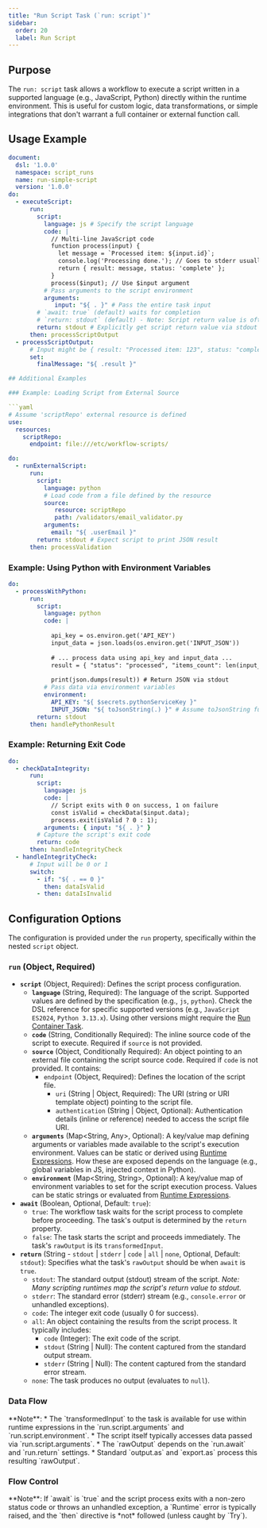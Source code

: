 ```yaml
---
title: "Run Script Task (`run: script`)"
sidebar:
  order: 20
  label: Run Script
---
```



## Purpose

The `run: script` task allows a workflow to execute a script written in a supported language (e.g., JavaScript, Python) directly within the runtime environment. This is useful for custom logic, data transformations, or simple integrations that don't warrant a full container or external function call.

## Usage Example

```yaml
document:
  dsl: '1.0.0'
  namespace: script_runs
  name: run-simple-script
  version: '1.0.0'
do:
  - executeScript:
      run:
        script:
          language: js # Specify the script language
          code: |
            // Multi-line JavaScript code
            function process(input) {
              let message = `Processed item: ${input.id}`;
              console.log('Processing done.'); // Goes to stderr usually
              return { result: message, status: 'complete' };
            }
            process($input); // Use $input argument
          # Pass arguments to the script environment
          arguments: 
             input: "${ . }" # Pass the entire task input
        # `await: true` (default) waits for completion
        # `return: stdout` (default) - Note: Script return value is often stdout
        return: stdout # Explicitly get script return value via stdout
      then: processScriptOutput
  - processScriptOutput:
      # Input might be { result: "Processed item: 123", status: "complete" }
      set:
        finalMessage: "${ .result }"

## Additional Examples

### Example: Loading Script from External Source

```yaml
# Assume 'scriptRepo' external resource is defined
use:
  resources:
    scriptRepo: 
      endpoint: file:///etc/workflow-scripts/

do:
  - runExternalScript:
      run:
        script:
          language: python
          # Load code from a file defined by the resource
          source:
             resource: scriptRepo
             path: /validators/email_validator.py
          arguments:
            email: "${ .userEmail }"
        return: stdout # Expect script to print JSON result
      then: processValidation
```

### Example: Using Python with Environment Variables

```yaml
do:
  - processWithPython:
      run:
        script:
          language: python
          code: |
            
            api_key = os.environ.get('API_KEY')
            input_data = json.loads(os.environ.get('INPUT_JSON'))
            
            # ... process data using api_key and input_data ...
            result = { "status": "processed", "items_count": len(input_data['items']) }
            
            print(json.dumps(result)) # Return JSON via stdout
          # Pass data via environment variables
          environment:
            API_KEY: "${ $secrets.pythonServiceKey }"
            INPUT_JSON: "${ toJsonString(.) }" # Assume toJsonString function
        return: stdout
      then: handlePythonResult
```

### Example: Returning Exit Code

```yaml
do:
  - checkDataIntegrity:
      run:
        script:
          language: js
          code: |
            // Script exits with 0 on success, 1 on failure
            const isValid = checkData($input.data);
            process.exit(isValid ? 0 : 1);
          arguments: { input: "${ . }" }
        # Capture the script's exit code
        return: code 
      then: handleIntegrityCheck
  - handleIntegrityCheck:
      # Input will be 0 or 1
      switch:
        - if: "${ . == 0 }"
          then: dataIsValid
        - then: dataIsInvalid
```

## Configuration Options

The configuration is provided under the `run` property, specifically within the nested `script` object.

### `run` (Object, Required)

*   **`script`** (Object, Required): Defines the script process configuration.
    *   **`language`** (String, Required): The language of the script. Supported values are defined by the specification (e.g., `js`, `python`). Check the DSL reference for specific supported versions (e.g., `JavaScript ES2024`, `Python 3.13.x`). Using other versions might require the [Run Container Task](/docs/run-tasks/container/).
    *   **`code`** (String, Conditionally Required): The inline source code of the script to execute. Required if `source` is not provided.
    *   **`source`** (Object, Conditionally Required): An object pointing to an external file containing the script source code. Required if `code` is not provided. It contains:
        *   `endpoint` (Object, Required): Defines the location of the script file.
            *   `uri` (String | Object, Required): The URI (string or URI template object) pointing to the script file.
            *   `authentication` (String | Object, Optional): Authentication details (inline or reference) needed to access the script file URI.
    *   **`arguments`** (Map\<String, Any>, Optional): A key/value map defining arguments or variables made available to the script's execution environment. Values can be static or derived using [Runtime Expressions](/docs/core-concepts/runtime-expressions/). How these are exposed depends on the language (e.g., global variables in JS, injected context in Python).
    *   **`environment`** (Map\<String, String>, Optional): A key/value map of environment variables to set for the script execution process. Values can be static strings or evaluated from [Runtime Expressions](/docs/core-concepts/runtime-expressions/).
*   **`await`** (Boolean, Optional, Default: `true`):
    *   `true`: The workflow task waits for the script process to complete before proceeding. The task's output is determined by the `return` property.
    *   `false`: The task starts the script and proceeds immediately. The task's `rawOutput` is its `transformedInput`.
*   **`return`** (String - `stdout` | `stderr` | `code` | `all` | `none`, Optional, Default: `stdout`): Specifies what the task's `rawOutput` should be when `await` is `true`.
    *   `stdout`: The standard output (stdout) stream of the script. *Note: Many scripting runtimes map the script's return value to stdout.*
    *   `stderr`: The standard error (stderr) stream (e.g., `console.error` or unhandled exceptions).
    *   `code`: The integer exit code (usually 0 for success).
    *   `all`: An object containing the results from the script process. It typically includes:
        *   `code` (Integer): The exit code of the script.
        *   `stdout` (String | Null): The content captured from the standard output stream.
        *   `stderr` (String | Null): The content captured from the standard error stream.
    *   `none`: The task produces no output (evaluates to `null`).

### Data Flow

<CommonTaskDataFlow />
**Note**:
*   The `transformedInput` to the task is available for use within runtime expressions in the `run.script.arguments` and `run.script.environment`.
*   The script itself typically accesses data passed via `run.script.arguments`.
*   The `rawOutput` depends on the `run.await` and `run.return` settings.
*   Standard `output.as` and `export.as` process this resulting `rawOutput`.

### Flow Control

<CommonTaskFlowControl />
**Note**: If `await` is `true` and the script process exits with a non-zero status code or throws an unhandled exception, a `Runtime` error is typically raised, and the `then` directive is *not* followed (unless caught by `Try`). 